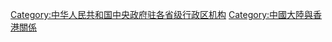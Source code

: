 {{Catmore|中央政府駐香港機構}}

[[Category:中华人民共和国中央政府驻各省级行政区机构|Category:中华人民共和国中央政府驻各省级行政区机构]]
[[Category:中國大陸與香港關係|Category:中國大陸與香港關係]]